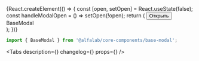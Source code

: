 


<Meta title='Components/Modals&Overlays/BaseModal' component={BaseModal} id='BaseModal' />

<Story name='BaseModal'>
    {React.createElement(() => {
        const [open, setOpen] = React.useState(false);
        const handleModalOpen = () => setOpen(!open);
        return (
            <React.Fragment>
                <Button type='button' size='xs' onClick={handleModalOpen}>
                    Открыть
                </Button>
                <BaseModal open={open} onClose={handleModalOpen}>
                    <div style={{ padding: '100px' }}>BaseModal</div>
                </BaseModal>
            </React.Fragment>
        );
    })}
</Story>

<!-- Docs -->

<ComponentHeader name='BaseModal' version={version} package='@alfalab/core-components/base-modal' />

```jsx
import { BaseModal } from '@alfalab/core-components/base-modal';
```

<Tabs
    description={<Description />}
    changelog={<Changelog />}
    props={<ArgsTable of={BaseModalTS} />}
/>

